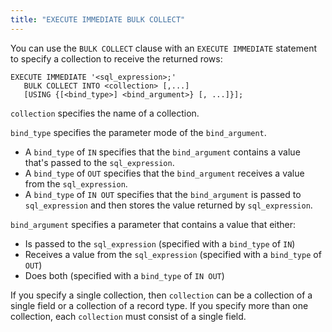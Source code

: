 ```yaml
---
title: "EXECUTE IMMEDIATE BULK COLLECT"
---
```


<div id="execute_immediate_bulk_collect" class="registered_link"></div>

You can use the `BULK COLLECT` clause with an `EXECUTE IMMEDIATE` statement to specify a collection to receive the returned rows:

```text
EXECUTE IMMEDIATE '<sql_expression>;'
   BULK COLLECT INTO <collection> [,...]
   [USING {[<bind_type>] <bind_argument>} [, ...]}];
```

`collection` specifies the name of a collection.

`bind_type` specifies the parameter mode of the `bind_argument`.

-   A `bind_type` of `IN` specifies that the `bind_argument` contains a value that's passed to the `sql_expression`.
-   A `bind_type` of `OUT` specifies that the `bind_argument` receives a value from the `sql_expression`.
-   A `bind_type` of `IN OUT` specifies that the `bind_argument` is passed to `sql_expression` and then stores the value returned by `sql_expression`.

`bind_argument` specifies a parameter that contains a value that either:
-  Is passed to the `sql_expression` (specified with a `bind_type` of `IN`)
-  Receives a value from the `sql_expression` (specified with a `bind_type` of `OUT`)
-  Does both (specified with a `bind_type` of `IN OUT`)

If you specify a single collection, then `collection` can be a collection of a single field or a collection of a record type. If you specify more than one collection, each `collection` must consist of a single field.
